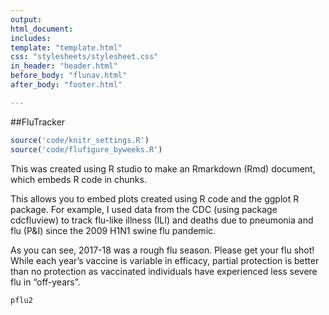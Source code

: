 ```yaml
---
output:
html_document:
includes:
template: "template.html"
css: "stylesheets/stylesheet.css"
in_header: "header.html"
before_body: "flunav.html"
after_body: "footer.html"

---
```


##FluTracker

```r
source('code/knitr_settings.R')
source('code/flufigure_byweeks.R')
```
This was created using R studio to make an Rmarkdown (Rmd) document, which embeds R code in chunks.

This allows you to embed plots created using R code and the ggplot R package. For example, I used data from the CDC (using package cdcfluview) to track flu-like illness (ILI) and deaths due to pneumonia and flu (P&I) since the 2009 H1N1 swine flu pandemic.

As you can see, 2017-18 was a rough flu season. Please get your flu shot! While each year's vaccine is variable in efficacy, partial protection is better than no protection as vaccinated individuals have experienced less severe flu in "off-years".

```r
pflu2
```
